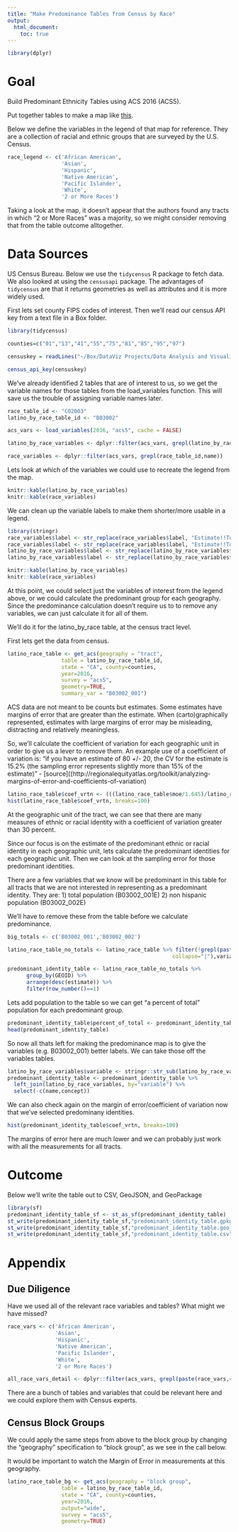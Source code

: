 ```yaml
---
title: "Make Predominance Tables from Census by Race"
output: 
  html_document:
    toc: true
---
```


```r
library(dplyr)
```

# Goal

Build Predominant Ethnicity Tables using ACS 2016 (ACS5).

Put together tables to make a map like [this](https://nation.maps.arcgis.com/apps/OnePane/splash/index.html?appid=602849530f5d4b6781ba37393144728c).

Below we define the variables in the legend of that map for reference. They are a collection of racial and ethnic groups that are surveyed by the U.S. Census. 

```r
race_legend <- c('African American',
                 'Asian',
                 'Hispanic',
                 'Native American',
                 'Pacific Islander',
                 'White',
                 '2 or More Races')
```

Taking a look at the map, it doesn't appear that the authors found any tracts in which "2 or More Races" was a majority, so we might consider removing that from the table outcome alltogether. 

# Data Sources

US Census Bureau. Below we use the `tidycensus` R package to fetch data. We also looked at using the `censusapi` package. The advantages of `tidycensus` are that it returns geometries as well as attributes and it is more widely used. 

First lets set county FIPS codes of interest. Then we'll read our census API key from a text file in a Box folder. 

```r
library(tidycensus)

counties=c("01","13","41","55","75","81","85","95","97")

censuskey = readLines("~/Box/DataViz Projects/Data Analysis and Visualization/ACS_examples/keys/census1")

census_api_key(censuskey)
```

We've already identified 2 tables that are of interest to us, so we get the variable names for those tables from the load_variables function. This will save us the trouble of assigning variable names later. 

```r
race_table_id <- "C02003"
latino_by_race_table_id <- "B03002"

acs_vars <- load_variables(2016, "acs5", cache = FALSE)

latino_by_race_variables <- dplyr::filter(acs_vars, grepl(latino_by_race_table_id,name))

race_variables <- dplyr::filter(acs_vars, grepl(race_table_id,name))
```

Lets look at which of the variables we could use to recreate the legend from the map. 

```r
knitr::kable(latino_by_race_variables)
knitr::kable(race_variables)
```

We can clean up the variable labels to make them shorter/more usable in a legend. 

```r
library(stringr)
race_variables$label <- str_replace(race_variables$label, "Estimate!!Total!!", "")
race_variables$label <- str_replace(race_variables$label, "Estimate!!Total", "")
latino_by_race_variables$label <- str_replace(latino_by_race_variables$label, "Estimate!!Total!!", "")
latino_by_race_variables$label <- str_replace(latino_by_race_variables$label, "Estimate!!Total", "")
```

```r
knitr::kable(latino_by_race_variables)
knitr::kable(race_variables)
```

At this point, we could select just the variables of interest from the legend above, or we could calculate the predominant group for each geography. Since the predominance calculation doesn't require us to to remove any variables, we can just calculate it for all of them. 

We'll do it for the latino_by_race table, at the census tract level. 

First lets get the data from census. 

```r
latino_race_table <- get_acs(geography = "tract", 
                 table = latino_by_race_table_id,
                 state = "CA", county=counties,
                 year=2016,
                 survey = "acs5", 
                 geometry=TRUE,
                 summary_var = "B03002_001")
```

ACS data are not meant to be counts but estimates. Some estimates have margins of error that are greater than the estimate. When (carto)graphically represented, estimates with large margins of error may be misleading, distracting and relatively meaningless. 

So, we'll calculate the coefficient of variation for each geographic unit in order to give us a lever to remove them. An example use of a coefficient of variation is: "if you have an estimate of 80 +/- 20, the CV for the estimate is 15.2% (the sampling error represents slightly more than 15% of the estimate)" - [source]((http://regionalequityatlas.org/toolkit/analyzing-margins-of-error-and-coefficients-of-variation)

```r
latino_race_table$coef_vrtn <- (((latino_race_table$moe/1.645)/latino_race_table$estimate)*100)
hist(latino_race_table$coef_vrtn, breaks=100)
```

At the geographic unit of the tract, we can see that there are many measures of ethnic or racial identity with a coefficient of variation greater than 30 percent. 

Since our focus is on the estimate of the predominant ethnic or racial identity in each geographic unit, lets calculate the predominant identities for each geographic unit. Then we can look at the sampling error for those predominant identities. 

There are a few variables that we know will be predominant in this table for all tracts that we are not interested in representing as a predominant identity. They are: 
1) total population (B03002_001E)
2) non hispanic population (B03002_002E)

We'll have to remove these from the table before we calculate predominance. 

```r
big_totals <- c('B03002_001','B03002_002')

latino_race_table_no_totals <- latino_race_table %>% filter(!grepl(paste(big_totals,
                                                    collapse="|"),variable))
```

```r
predominant_identity_table <- latino_race_table_no_totals %>%
      group_by(GEOID) %>%
      arrange(desc(estimate)) %>%
      filter(row_number()==1)
```

Lets add population to the table so we can get "a percent of total" population for each predominant group. 

```r
predominant_identity_table$percent_of_total <- predominant_identity_table$estimate/predominant_identity_table$summary_est
head(predominant_identity_table)
```

So now all thats left for making the predominance map is to give the variables (e.g. B03002_001) better labels. We can take those off the variables tables. 

```r
latino_by_race_variables$variable <- stringr::str_sub(latino_by_race_variables$name, start=1, end=-2)
predominant_identity_table <- predominant_identity_table %>% 
  left_join(latino_by_race_variables, by="variable") %>%
  select(-c(name,concept))
```

We can also check again on the margin of error/coefficient of variation now that we've selected predominany identities. 

```r
hist(predominant_identity_table$coef_vrtn, breaks=100)
```

The margins of error here are much lower and we can probably just work with all the measurements for all tracts.  

# Outcome 

Below we'll write the table out to CSV, GeoJSON, and GeoPackage 

```r
library(sf)
predominant_identity_table_sf <- st_as_sf(predominant_identity_table)
st_write(predominant_identity_table_sf,"predominant_identity_table.gpkg",driver = "GPKG")
st_write(predominant_identity_table_sf,"predominant_identity_table.geojson",driver = "GeoJSON")
st_write(predominant_identity_table_sf,"predominant_identity_table.csv",driver = "CSV")
```

# Appendix

## Due Diligence

Have we used all of the relevant race variables and tables? What might we have missed?

```r
race_vars <- c('African American',
               'Asian',
               'Hispanic',
               'Native American',
               'Pacific Islander',
               'White',
               '2 or More Races')

all_race_vars_detail <- dplyr::filter(acs_vars, grepl(paste(race_vars,collapse="|"),label))
```

There are a bunch of tables and variables that could be relevant here and we could explore them with Census experts. 

## Census Block Groups

We could apply the same steps from above to the block group by changing the "geography" specification to "block group", as we see in the call below. 

It would be important to watch the Margin of Error in measurements at this geography. 

```r
latino_race_table_bg <- get_acs(geography = "block group", 
                 table = latino_by_race_table_id,
                 state = "CA", county=counties,
                 year=2016,
                 output="wide",
                 survey = "acs5", 
                 geometry=TRUE)
```

